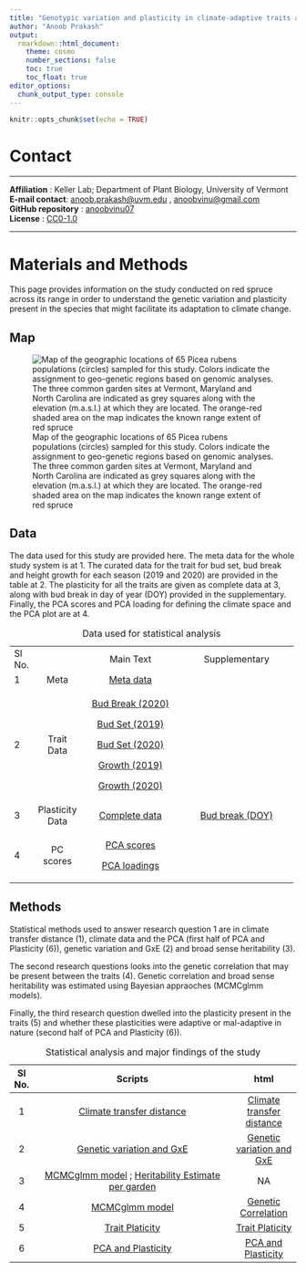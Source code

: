 ```yaml
---
title: "Genotypic variation and plasticity in climate-adaptive traits after range expansion and fragmentation of red spruce (*Picea rubens* Sarg.)"
author: "Anoob Prakash"
output:
  rmarkdown::html_document:
    theme: cosmo  
    number_sections: false
    toc: true
    toc_float: true
editor_options: 
  chunk_output_type: console
---
```


```r
knitr::opts_chunk$set(echo = TRUE)
```

# Contact

------------------------------------------------------------------------

**Affiliation** : Keller Lab; Department of Plant Biology, University of Vermont\
**E-mail contact**: [anoob.prakash\@uvm.edu](mailto:anoob.prakash@uvm.edu){.email} , [anoobvinu\@gmail.com](mailto:anoob.vinu@gmail.com){.email}\
**GitHub repository** : [anoobvinu07](https://github.com/anoobvinu07/NSF_RedSpruce_CG){.uri}\
**License** : [CC0-1.0](https://github.com/anoobvinu07/NSF_RedSpruce_CG/blob/main/LICENSE)

------------------------------------------------------------------------

# Materials and Methods {.tabset .tabset-fade .tabset-pills}

This page provides information on the study conducted on red spruce across its range in order to understand the genetic variation and plasticity present in the species that might facilitate its adaptation to climate change.

## Map

![Map of the geographic locations of 65 Picea rubens populations (circles) sampled for this study. Colors indicate the assignment to geo-genetic regions based on genomic analyses. The three common garden sites at Vermont, Maryland and North Carolina are indicated as grey squares along with the elevation (m.a.s.l.) at which they are located. The orange-red shaded area on the map indicates the known range extent of red spruce](./Figure1_Map2.png)

## Data

The data used for this study are provided here. The meta data for the whole study system is at 1. The curated data for the trait for bud set, bud break and height growth for each season (2019 and 2020) are provided in the table at 2. The plasticity for all the traits are given as complete data at 3, along with bud break in day of year (DOY) provided in the supplementary. Finally, the PCA scores and PCA loading for defining the climate space and the PCA plot are at 4.

+--------+:---------------:+:---------------------------------------------------------:+:-----------------------------------------------------------------:+
| Sl No. |                 | Main Text                                                 | Supplementary                                                     |
+--------+-----------------+-----------------------------------------------------------+-------------------------------------------------------------------+
| 1      | Meta            | [Meta data](./data/meta/RS_Exome_metadata.txt)            |                                                                   |
+--------+-----------------+-----------------------------------------------------------+-------------------------------------------------------------------+
| 2      | Trait Data      | [Bud Break (2020)](./data/trait_data/BudBreak_2020.csv)   |                                                                   |
|        |                 |                                                           |                                                                   |
|        |                 | [Bud Set (2019)](./data/trait_data/BudSet_2019.csv)       |                                                                   |
|        |                 |                                                           |                                                                   |
|        |                 | [Bud Set (2020)](./data/trait_data/BudSet_2020.csv)       |                                                                   |
|        |                 |                                                           |                                                                   |
|        |                 | [Growth (2019)](./data/trait_data/Growth_2019.csv)        |                                                                   |
|        |                 |                                                           |                                                                   |
|        |                 | [Growth (2020)](./data/trait_data/Growth_2020.csv)        |                                                                   |
+--------+-----------------+-----------------------------------------------------------+-------------------------------------------------------------------+
| 3      | Plasticity Data | [Complete data](./data/plasticity_data/Plasticity_TD.csv) | [Bud break (DOY)](./data/plasticity_data/Plasticity_TD_bbDOY.csv) |
+--------+-----------------+-----------------------------------------------------------+-------------------------------------------------------------------+
| 4      | PC scores       | [PCA scores](./data/PCA/PCA_score.csv)                    |                                                                   |
|        |                 |                                                           |                                                                   |
|        |                 | [PCA loadings](./data/PCA/PCA_loadings.csv)               |                                                                   |
+--------+-----------------+-----------------------------------------------------------+-------------------------------------------------------------------+

: Data used for statistical analysis

## Methods   

Statistical methods used to answer research question 1 are in climate transfer distance (1), climate data and the PCA (first half of PCA and Plasticity (6)), genetic variation and GxE (2) and broad sense heritability (3).   

The second research questions looks into the genetic correlation that may be present between the traits (4). Genetic correlation and broad sense heritability was estimated using Bayesian appraoches (MCMCglmm models).  

Finally, the third research question dwelled into the plasticity present in the traits (5) and whether these plasticities were adaptive or mal-adaptive in nature (second half of PCA and Plasticity (6)).

+--------+---------------------------------------------------------------------------------------------------------------------------------------------------------------------------------------------------------------------------------+-----------------------------------------------------------------------+
| Sl No. | Scripts                                                                                                                                                                                                                         | html                                                                  |
+:======:+:===============================================================================================================================================================================================================================:+:=====================================================================:+
| 1      | [Climate transfer distance](https://github.com/anoobvinu07/NSF_RedSpruce_CG/blob/main/5_traitPlasticity_TD.Rmd)                                                                                                                 | [Climate transfer distance](./5_traitPlasticity_TD.html)              |
+--------+---------------------------------------------------------------------------------------------------------------------------------------------------------------------------------------------------------------------------------+-----------------------------------------------------------------------+
| 2      | [Genetic variation and GxE](https://github.com/anoobvinu07/NSF_RedSpruce_CG/blob/main/0_reaction_norms.Rmd)                                                                                                                     | [Genetic variation and GxE](./0_reaction_norms.html)                  |
+--------+---------------------------------------------------------------------------------------------------------------------------------------------------------------------------------------------------------------------------------+-----------------------------------------------------------------------+
| 3      | [MCMCglmm model](https://github.com/anoobvinu07/NSF_RedSpruce_CG/blob/main/1_heritability.R) ; [Heritability Estimate per garden](https://github.com/anoobvinu07/NSF_RedSpruce_CG/blob/main/2_heritability_values_per_garden.R) | NA                                                                    |
+--------+---------------------------------------------------------------------------------------------------------------------------------------------------------------------------------------------------------------------------------+-----------------------------------------------------------------------+
| 4      | [MCMCglmm model](https://github.com/anoobvinu07/NSF_RedSpruce_CG/blob/main/3_genetic_correlation_MCMCmodel_final.R)                                                                                                             | [Genetic Correlation](./4_genetic_correlation_plots.html)             |
+--------+---------------------------------------------------------------------------------------------------------------------------------------------------------------------------------------------------------------------------------+-----------------------------------------------------------------------+
| 5      | [Trait Platicity](https://github.com/anoobvinu07/NSF_RedSpruce_CG/blob/43568608406da6a6abf7ee74a50b7509ea2bacc2/7_traitPlasticity_family_and_pop_blup_plots.Rmd)                                                                | [Trait Platicity](./7_traitPlasticity_family_and_pop_blup_plots.html) |
+--------+---------------------------------------------------------------------------------------------------------------------------------------------------------------------------------------------------------------------------------+-----------------------------------------------------------------------+
| 6      | [PCA and Plasticity](https://github.com/anoobvinu07/NSF_RedSpruce_CG/blob/main/7_traitPlasticity_family_and_pop_blup_plots.Rmd)                                                                                                 | [PCA and Plasticity](./10_PCA_and_Plasticity.html)                    |
+--------+---------------------------------------------------------------------------------------------------------------------------------------------------------------------------------------------------------------------------------+-----------------------------------------------------------------------+

: Statistical analysis and major findings of the study
